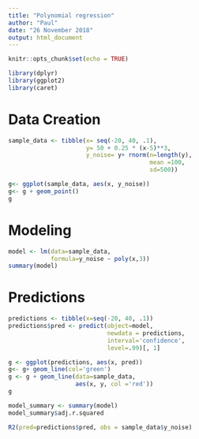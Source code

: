 ---
title: "Polynomial regression"
author: "Paul"
date: "26 November 2018"
output: html_document
---

```{r setup, include=FALSE}
knitr::opts_chunk$set(echo = TRUE)
```

```{r}
library(dplyr)
library(ggplot2)
library(caret)
```


# Data Creation

```{r}
sample_data <- tibble(x= seq(-20, 40, .1),
                      y= 50 + 0.25 * (x-5)**3,
                      y_noise= y+ rnorm(n=length(y),
                                        mean =100,
                                        sd=500))
```


```{r}
g<- ggplot(sample_data, aes(x, y_noise))
g<- g + geom_point()
g
```


# Modeling

```{r}
model <- lm(data=sample_data, 
            formula=y_noise ~ poly(x,3))
summary(model)
```

# Predictions

```{r}
predictions <- tibble(x=seq(-20, 40, .1))
predictions$pred <- predict(object=model, 
                            newdata = predictions,
                            interval='confidence',
                            level=.99)[, 1]
```


```{r}
g <- ggplot(predictions, aes(x, pred))
g<- g+ geom_line(col='green')
g <- g + geom_line(data=sample_data,
                   aes(x, y, col ='red'))
g
```

```{r}
model_summary <- summary(model)
model_summary$adj.r.squared
```

```{r}
R2(pred=predictions$pred, obs = sample_data$y_noise)
```

